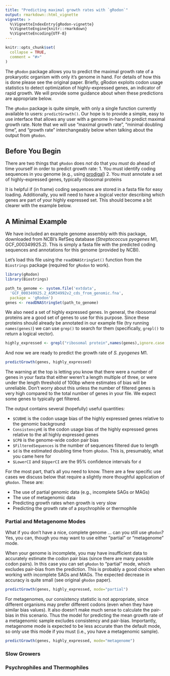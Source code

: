 ```yaml
---
title: "Predicting maximal growth rates with `gRodon`"
output: rmarkdown::html_vignette
vignette: >
  %\VignetteIndexEntry{gRodon-vignette}
  %\VignetteEngine{knitr::rmarkdown}
  %\VignetteEncoding{UTF-8}
---
```


```r
knitr::opts_chunk$set(
  collapse = TRUE,
  comment = "#>"
)
```

The `gRodon` package allows you to predict the maximal growth rate of
a prokaryotic organism with only it's genome in hand. For details of how this
is done please see the original paper. Briefly, gRodon exploits codon usage
statistics to detect optimization of highly-expressed genes, an indicator of
rapid growth. We will provide some guidance about when these predictions are 
appropriate below. 

The `gRodon` package is quite simple, with only a single function currently
available to users: `predictGrowth()`. Our hope is to provide a simple, easy to
use interface that allows any user with a genome in-hand to predict maximal
growth rate. Note that we will use "maximal growth rate", "minimal doubling 
time", and "growth rate" interchangeably below when talking about the output
from `gRodon`. 

## Before You Begin

There are two things that `gRodon` does *not* do that you *must* do ahead of 
time yourself in order to predict growth rate:
1. You must identify coding sequences in you genome 
(e.g., using [prodigal](https://github.com/hyattpd/Prodigal))
2. You must annotate a set of highly-expressed genes, typically ribosomal 
proteins

It is helpful if (in frame) coding sequences are stored in a fasta file for 
easy loading. Additionally, you will need to have a logical vector describing
which genes are part of your highly expressed set. This should become a bit
clearer with the example below.

## A Minimal Example

We have included an example genome assembly with this package, downloaded 
from NCBI's RefSeq database (*Streptococcus pyogenes* M1, GCF_000349925.2). This
is simply a fasta file with the predicted coding sequences and 
annotations for this genome (provided by NCBI).

Let's load this file using the `readDNAStringSet()` function from the
`Biostrings` package (required for `gRodon` to work).

```r
library(gRodon)
library(Biostrings)
```

```r
path_to_genome <- system.file('extdata',
  'GCF_000349925.2_ASM34992v2_cds_from_genomic.fna',
  package = 'gRodon')
genes <- readDNAStringSet(path_to_genome)
```


We also need a set of highly expressed genes. In general, the ribosomal
proteins are a good set of genes to use for this purpose. Since these proteins
should already be annotated in our example file (try running `names(genes)`) we 
can use `grep()` to search for them (specifically, `grepl()` to return a logical
vector).

```r
highly_expressed <- grepl("ribosomal protein",names(genes),ignore.case = T)
```
And now we are ready to predict the growth rate of *S. pyogenes* M1.

```r
predictGrowth(genes, highly_expressed)
```

The warning at the top is letting you know that there were a number of genes
in your fasta that either weren't a length multiple of three, or were under the 
length threshold of 100bp where estimates of bias will be unreliable. Don't
worry about this unless the number of filtered genes is very high compared
to the total number of genes in your file. We expect some genes to typically get
filtered.

The output contains several (hopefully) useful quantities:

*  `$CUBHE` is the codon usage bias of the highly expressed genes relative to
the genomic background
*  `ConsistencyHE` is the codon usage bias of the highly expressed genes relative to
the all highly expressed genes
*  `$CPB` is the genome-wide codon pair bias
*  `$FilteredSequences` is the number of sequences filtered due to length
*  `$d` is the estimated doubling time from `gRodon`. This is, presumably, what
you came here for
*  `$LowerCI` and `$UpperCI` are the 95% confidence intervals for `d`

For the most part, that's all you need to know. There are a few specific use
cases we discuss below that require a slightly more thoughful application of
`gRodon`. These are:

*  The use of partial genomic data (e.g., incomplete SAGs or MAGs)  
*  The use of metagenomic data  
*  Predicting growth rates when growth is very slow  
*  Predicting the growth rate of a psychrophile or thermophile  

### Partial and Metagenome Modes

What if you don't have a nice, complete genome ... can you still use `gRodon`? 
Yes, you can, though you may want to use either "partial" or "metagenome" mode.

When your genome is incomplete, you may have insufficient data to accurately
estimate the codon pair bias (since there are many possible codon pairs). In 
this case you can set `gRodon` to "partial" mode, which excludes pair-bias 
from the prediction. This is probably a good choice when working with incomplete
SAGs and MAGs. The expected decrease in accuracy is quite small (see original 
`gRodon` paper).

```r
predictGrowth(genes, highly_expressed, mode="partial")
```

For metagenomes, our consistency statistic is not appropriate, since different
organisms may prefer different codons (even when they have similar bias values).
It also doesn't make much sense to calculate the pair-bias in this scenario.
Thus the model for predicting the mean growth rate of a metagenomic sample
excludes consistency and pair-bias. Importantly, metagenome mode is expected to
be less accurate than the default mode, so only use this mode if you must 
(i.e., you have a metagenomic sample).


```r
predictGrowth(genes, highly_expressed, mode="metagenome")
```

### Slow Growers

### Psychrophiles and Thermophiles

